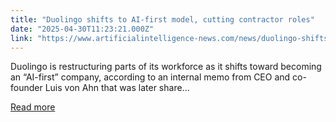 ```yaml
---
title: "Duolingo shifts to AI-first model, cutting contractor roles"
date: "2025-04-30T11:23:21.000Z"
link: "https://www.artificialintelligence-news.com/news/duolingo-shifts-to-ai-first-model-cutting-contractor-roles/"
---
```


Duolingo is restructuring parts of its workforce as it shifts toward becoming an &#8220;AI-first&#8221; company, according to an internal memo from CEO and co-founder Luis von Ahn that was later share...

[Read more](https://www.artificialintelligence-news.com/news/duolingo-shifts-to-ai-first-model-cutting-contractor-roles/)

